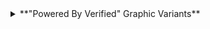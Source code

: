 
<details>
    <summary>**"Powered By Verified" Graphic Variants**</summary>

    <details>
        <summary>**Powered by Verified**</summary>

        **Black and Green:**
        <img src="/img/graphics/powered-by-verified/svg/black-and-green.svg" width="300"/>
        <a download="black-and-green.svg" href="/img/graphics/powered-by-verified/svg/black-and-green.svg" title="Black and Green (SVG)">Download SVG</a> | 
        <a download="black-and-green.png" href="/img/graphics/powered-by-verified/png/black-and-green.png" title="Black and Green (PNG)">Download PNG</a>

        ---

        **White and Green:**
        <img src="/img/graphics/powered-by-verified/svg/white-and-green.svg" width="300"/>
        <a download="white-and-green.svg" href="/img/graphics/powered-by-verified/svg/white-and-green.svg" title="White and Green (SVG)">Download SVG</a> | 
        <a download="green.png" href="/img/graphics/powered-by-verified/png/white-and-green.png" title="White and Green (PNG)">Download PNG</a>

        ---

        **Black:**
        <img src="/img/graphics/powered-by-verified/svg/black.svg" width="300"/>
        <a download="green.svg" href="/img/graphics/powered-by-verified/svg/black.svg" title="Black (SVG)">Download SVG</a> | 
        <a download="green.png" href="/img/graphics/powered-by-verified/png/black.png" title="Black (PNG)">Download PNG</a>
        
        ---

        **White:**
        <img src="/img/graphics/powered-by-verified/svg/white.svg" width="300"/>
        <a download="green.svg" href="/img/graphics/powered-by-verified/svg/white.svg" title="White (SVG)">Download SVG</a> | 
        <a download="green.png" href="/img/graphics/powered-by-verified/png/white.png" title="White (PNG)">Download PNG</a>

        ---

        **Gray:**
        <img src="/img/graphics/powered-by-verified/svg/gray.svg" width="300"/>
        <a download="green.svg" href="/img/graphics/powered-by-verified/svg/gray.svg" title="Gray (SVG)">Download SVG</a> | 
        <a download="green.png" href="/img/graphics/powered-by-verified/png/gray.png" title="Gray (PNG)">Download PNG</a>

    </details>
    
    <details>
        <summary>**1-Click Signup powered by Verified**</summary>

        **Black and Green:**
        <img src="/img/graphics/1-click-signup-powered-by-verified/svg/black-and-green.svg" width="300"/>
        <a download="black-and-green.svg" href="/img/graphics/1-click-signup-powered-by-verified/svg/black-and-green.svg" title="Black and Green (SVG)">Download SVG</a> | 
        <a download="black-and-green.png" href="/img/graphics/1-click-signup-powered-by-verified/png/black-and-green.png" title="Black and Green (PNG)">Download PNG</a>

        ---

        **White and Green:**
        <img src="/img/graphics/1-click-signup-powered-by-verified/svg/white-and-green.svg" width="300"/>
        <a download="white-and-green.svg" href="/img/graphics/1-click-signup-powered-by-verified/svg/white-and-green.svg" title="White and Green (SVG)">Download SVG</a> | 
        <a download="white-and-green.png" href="/img/graphics/1-click-signup-powered-by-verified/png/white-and-green.png" title="White and Green (PNG)">Download PNG</a>

        ---

        **Black:**
        <img src="/img/graphics/1-click-signup-powered-by-verified/svg/black.svg" width="300"/>
        <a download="green.svg" href="/img/graphics/1-click-signup-powered-by-verified/svg/black.svg" title="Black (SVG)">Download SVG</a> | 
        <a download="green.png" href="/img/graphics/1-click-signup-powered-by-verified/png/black.png" title="Black (PNG)">Download PNG</a>
        
        ---

        **White:**
        <img src="/img/graphics/1-click-signup-powered-by-verified/svg/white.svg" width="300"/>
        <a download="green.svg" href="/img/graphics/1-click-signup-powered-by-verified/svg/white.svg" title="White (SVG)">Download SVG</a> | 
        <a download="green.png" href="/img/graphics/1-click-signup-powered-by-verified/png/white.png" title="White (PNG)">Download PNG</a>

        ---

        **Gray:**
        <img src="/img/graphics/1-click-signup-powered-by-verified/svg/gray.svg" width="300"/>
        <a download="green.svg" href="/img/graphics/1-click-signup-powered-by-verified/svg/gray.svg" title="Gray (SVG)">Download SVG</a> | 
        <a download="green.png" href="/img/graphics/1-click-signup-powered-by-verified/png/gray.png" title="Gray (PNG)">Download PNG</a>

    </details>

    <details>
        <summary>**1-Click Login powered by Verified**</summary>

        **Black and Green:**
        <img src="/img/graphics/1-click-login-powered-by-verified/svg/black-and-green.svg" width="300"/>
        <a download="black-and-green.svg" href="/img/graphics/1-click-login-powered-by-verified/svg/black-and-green.svg" title="Black and Green (SVG)">Download SVG</a> | 
        <a download="black-and-green.png" href="/img/graphics/1-click-login-powered-by-verified/png/black-and-green.png" title="Black and Green (PNG)">Download PNG</a>

        ---

        **White and Green:**
        <img src="/img/graphics/1-click-login-powered-by-verified/svg/white-and-green.svg" width="300"/>
        <a download="white-and-green.svg" href="/img/graphics/1-click-login-powered-by-verified/svg/white-and-green.svg" title="White and Green (SVG)">Download SVG</a> | 
        <a download="white-and-green.png" href="/img/graphics/1-click-login-powered-by-verified/png/white-and-green.png" title="White and Green (PNG)">Download PNG</a>

        ---

        **Black:**
        <img src="/img/graphics/1-click-login-powered-by-verified/svg/black.svg" width="300"/>
        <a download="green.svg" href="/img/graphics/1-click-login-powered-by-verified/svg/black.svg" title="Black (SVG)">Download SVG</a> | 
        <a download="green.png" href="/img/graphics/1-click-login-powered-by-verified/png/black.png" title="Black (PNG)">Download PNG</a>
        
        ---

        **White:**
        <img src="/img/graphics/1-click-login-powered-by-verified/svg/white.svg" width="300"/>
        <a download="green.svg" href="/img/graphics/1-click-login-powered-by-verified/svg/white.svg" title="White (SVG)">Download SVG</a> | 
        <a download="green.png" href="/img/graphics/1-click-login-powered-by-verified/png/white.png" title="White (PNG)">Download PNG</a>

        ---

        **Gray:**
        <img src="/img/graphics/1-click-login-powered-by-verified/svg/gray.svg" width="300"/>
        <a download="green.svg" href="/img/graphics/1-click-login-powered-by-verified/svg/gray.svg" title="Gray (SVG)">Download SVG</a> | 
        <a download="green.png" href="/img/graphics/1-click-login-powered-by-verified/png/gray.png" title="Gray (PNG)">Download PNG</a>
        
    </details>
    
    <details>
        <summary>**1-Click Verify powered by Verified**</summary>

        **Black and Green:**
        <img src="/img/graphics/1-click-verify-powered-by-verified/svg/black-and-green.svg" width="300"/>
        <a download="black-and-green.svg" href="/img/graphics/1-click-verify-powered-by-verified/svg/black-and-green.svg" title="Black and Green (SVG)">Download SVG</a> | 
        <a download="black-and-green.png" href="/img/graphics/1-click-verify-powered-by-verified/png/black-and-green.png" title="Black and Green (PNG)">Download PNG</a>

        ---

        **White and Green:**
        <img src="/img/graphics/1-click-verify-powered-by-verified/svg/white-and-green.svg" width="300"/>
        <a download="white-and-green.svg" href="/img/graphics/1-click-verify-powered-by-verified/svg/white-and-green.svg" title="White and Green (SVG)">Download SVG</a> | 
        <a download="white-and-green.png" href="/img/graphics/1-click-verify-powered-by-verified/png/white-and-green.png" title="White and Green (PNG)">Download PNG</a>

        ---

        **Black:**
        <img src="/img/graphics/1-click-verify-powered-by-verified/svg/black.svg" width="300"/>
        <a download="green.svg" href="/img/graphics/1-click-verify-powered-by-verified/svg/black.svg" title="Black (SVG)">Download SVG</a> | 
        <a download="green.png" href="/img/graphics/1-click-verify-powered-by-verified/png/black.png" title="Black (PNG)">Download PNG</a>
        
        ---

        **White:**
        <img src="/img/graphics/1-click-verify-powered-by-verified/svg/white.svg" width="300"/>
        <a download="green.svg" href="/img/graphics/1-click-verify-powered-by-verified/svg/white.svg" title="White (SVG)">Download SVG</a> | 
        <a download="green.png" href="/img/graphics/1-click-verify-powered-by-verified/png/white.png" title="White (PNG)">Download PNG</a>

        ---

        **Gray:**
        <img src="/img/graphics/1-click-verify-powered-by-verified/svg/gray.svg" width="300"/>
        <a download="green.svg" href="/img/graphics/1-click-verify-powered-by-verified/svg/gray.svg" title="Gray (SVG)">Download SVG</a> | 
        <a download="green.png" href="/img/graphics/1-click-verify-powered-by-verified/png/gray.png" title="Gray (PNG)">Download PNG</a>
        
    </details>

    <details>
        <summary>**1-Click Apply powered by Verified**</summary>

        **Black and Green:**
        <img src="/img/graphics/1-click-apply-powered-by-verified/svg/black-and-green.svg" width="300"/>
        <a download="black-and-green.svg" href="/img/graphics/1-click-apply-powered-by-verified/svg/black-and-green.svg" title="Black and Green (SVG)">Download SVG</a> | 
        <a download="black-and-green.png" href="/img/graphics/1-click-apply-powered-by-verified/png/black-and-green.png" title="Black and Green (PNG)">Download PNG</a>

        ---

        **White and Green:**
        <img src="/img/graphics/1-click-apply-powered-by-verified/svg/white-and-green.svg" width="300"/>
        <a download="white-and-green.svg" href="/img/graphics/1-click-apply-powered-by-verified/svg/white-and-green.svg" title="White and Green (SVG)">Download SVG</a> | 
        <a download="white-and-green.png" href="/img/graphics/1-click-apply-powered-by-verified/png/white-and-green.png" title="White and Green (PNG)">Download PNG</a>

        ---

        **Black:**
        <img src="/img/graphics/1-click-apply-powered-by-verified/svg/black.svg" width="300"/>
        <a download="green.svg" href="/img/graphics/1-click-apply-powered-by-verified/svg/black.svg" title="Black (SVG)">Download SVG</a> | 
        <a download="green.png" href="/img/graphics/1-click-apply-powered-by-verified/png/black.png" title="Black (PNG)">Download PNG</a>
        
        ---

        **White:**
        <img src="/img/graphics/1-click-apply-powered-by-verified/svg/white.svg" width="300"/>
        <a download="green.svg" href="/img/graphics/1-click-apply-powered-by-verified/svg/white.svg" title="White (SVG)">Download SVG</a> | 
        <a download="green.png" href="/img/graphics/1-click-apply-powered-by-verified/png/white.png" title="White (PNG)">Download PNG</a>

        ---

        **Gray:**
        <img src="/img/graphics/1-click-apply-powered-by-verified/svg/gray.svg" width="300"/>
        <a download="green.svg" href="/img/graphics/1-click-apply-powered-by-verified/svg/gray.svg" title="Gray (SVG)">Download SVG</a> | 
        <a download="green.png" href="/img/graphics/1-click-apply-powered-by-verified/png/gray.png" title="Gray (PNG)">Download PNG</a>
        
    </details>

    <details>
        <summary>**1-Click Access powered by Verified**</summary>

        **Black and Green:**
        <img src="/img/graphics/1-click-access-powered-by-verified/svg/black-and-green.svg" width="300"/>
        <a download="black-and-green.svg" href="/img/graphics/1-click-access-powered-by-verified/svg/black-and-green.svg" title="Black and Green (SVG)">Download SVG</a> | 
        <a download="black-and-green.png" href="/img/graphics/1-click-access-powered-by-verified/png/black-and-green.png" title="Black and Green (PNG)">Download PNG</a>

        ---

        **White and Green:**
        <img src="/img/graphics/1-click-access-powered-by-verified/svg/white-and-green.svg" width="300"/>
        <a download="white-and-green.svg" href="/img/graphics/1-click-access-powered-by-verified/svg/white-and-green.svg" title="White and Green (SVG)">Download SVG</a> | 
        <a download="white-and-green.png" href="/img/graphics/1-click-access-powered-by-verified/png/white-and-green.png" title="White and Green (PNG)">Download PNG</a>

        ---

        **Black:**
        <img src="/img/graphics/1-click-access-powered-by-verified/svg/black.svg" width="300"/>
        <a download="green.svg" href="/img/graphics/1-click-access-powered-by-verified/svg/black.svg" title="Black (SVG)">Download SVG</a> | 
        <a download="green.png" href="/img/graphics/1-click-access-powered-by-verified/png/black.png" title="Black (PNG)">Download PNG</a>
        
        ---

        **White:**
        <img src="/img/graphics/1-click-access-powered-by-verified/svg/white.svg" width="300"/>
        <a download="green.svg" href="/img/graphics/1-click-access-powered-by-verified/svg/white.svg" title="White (SVG)">Download SVG</a> | 
        <a download="green.png" href="/img/graphics/1-click-access-powered-by-verified/png/white.png" title="White (PNG)">Download PNG</a>

        ---

        **Gray:**
        <img src="/img/graphics/1-click-access-powered-by-verified/svg/gray.svg" width="300"/>
        <a download="green.svg" href="/img/graphics/1-click-access-powered-by-verified/svg/gray.svg" title="Gray (SVG)">Download SVG</a> | 
        <a download="green.png" href="/img/graphics/1-click-access-powered-by-verified/png/gray.png" title="Gray (PNG)">Download PNG</a>
        
    </details>

    <details>
        <summary>**1-Click AutoFill powered by Verified**</summary>

        **Black and Green:**
        <img src="/img/graphics/1-click-autofill-powered-by-verified/svg/black-and-green.svg" width="300"/>
        <a download="black-and-green.svg" href="/img/graphics/1-click-autofill-powered-by-verified/svg/black-and-green.svg" title="Black and Green (SVG)">Download SVG</a> | 
        <a download="black-and-green.png" href="/img/graphics/1-click-autofill-powered-by-verified/png/black-and-green.png" title="Black and Green (PNG)">Download PNG</a>

        ---

        **White and Green:**
        <img src="/img/graphics/1-click-autofill-powered-by-verified/svg/white-and-green.svg" width="300"/>
        <a download="white-and-green.svg" href="/img/graphics/1-click-autofill-powered-by-verified/svg/white-and-green.svg" title="White and Green (SVG)">Download SVG</a> | 
        <a download="white-and-green.png" href="/img/graphics/1-click-autofill-powered-by-verified/png/white-and-green.png" title="White and Green (PNG)">Download PNG</a>

        ---

        **Black:**
        <img src="/img/graphics/1-click-autofill-powered-by-verified/svg/black.svg" width="300"/>
        <a download="green.svg" href="/img/graphics/1-click-autofill-powered-by-verified/svg/black.svg" title="Black (SVG)">Download SVG</a> | 
        <a download="green.png" href="/img/graphics/1-click-autofill-powered-by-verified/png/black.png" title="Black (PNG)">Download PNG</a>
        
        ---

        **White:**
        <img src="/img/graphics/1-click-autofill-powered-by-verified/svg/white.svg" width="300"/>
        <a download="green.svg" href="/img/graphics/1-click-autofill-powered-by-verified/svg/white.svg" title="White (SVG)">Download SVG</a> | 
        <a download="green.png" href="/img/graphics/1-click-autofill-powered-by-verified/png/white.png" title="White (PNG)">Download PNG</a>

        ---

        **Gray:**
        <img src="/img/graphics/1-click-autofill-powered-by-verified/svg/gray.svg" width="300"/>
        <a download="green.svg" href="/img/graphics/1-click-autofill-powered-by-verified/svg/gray.svg" title="Gray (SVG)">Download SVG</a> | 
        <a download="green.png" href="/img/graphics/1-click-autofill-powered-by-verified/png/gray.png" title="Gray (PNG)">Download PNG</a>
        
    </details>

</details>